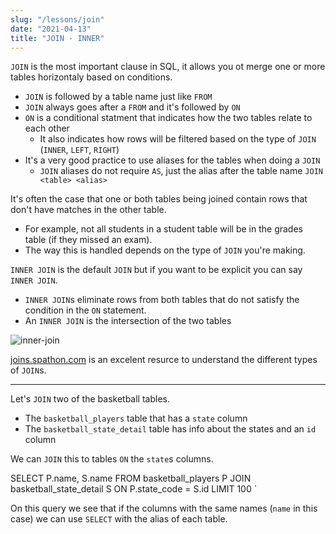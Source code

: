 ```yaml
---
slug: "/lessons/join"
date: "2021-04-13"
title: "JOIN - INNER"
---
```



`JOIN` is the most important clause in SQL, it allows you ot merge one or more
tables horizontaly based on conditions.

-   `JOIN` is followed by a table name just like `FROM`
-   `JOIN` always goes after a `FROM` and it's followed by `ON`
-   `ON` is a conditional statment that indicates how the two tables relate to each other
    -   It also indicates how rows will be filtered based on the type of `JOIN` (`INNER`, `LEFT`, `RIGHT`)
-   It's a very good practice to use aliases for the tables when doing a `JOIN`
    -   `JOIN` aliases do not require `AS`, just the alias after the table name `JOIN <table> <alias>`

It's often the case that one or both tables being joined contain rows that don't have matches in the other table.

-   For example, not all students in a student table will be in the grades table (if they missed an exam).
-   The way this is handled depends on the type of `JOIN` you're making.

`INNER JOIN` is the default `JOIN` but if you want to be explicit you can say `INNER JOIN`.

-   `INNER JOIN`s eliminate rows from both tables that do not satisfy the condition in the `ON` statement.
-   An `INNER JOIN` is the intersection of the two tables

![inner-join](images/join-inner.png)

[joins.spathon.com](https://joins.spathon.com/) is an excelent resurce to understand
the different types of `JOIN`s.

---

Let's `JOIN` two of the basketball tables.

-   The `basketball_players` table that has a `state` column
-   The `basketball_state_detail` table has info about the states and an `id` column

We can `JOIN` this to tables `ON` the `state`s columns.

SELECT P.name, S.name
FROM basketball_players P
JOIN basketball_state_detail S
    ON P.state_code = S.id
LIMIT 100
`

<SQLSection defaultValue={l13_q1} classes="editor-wrapper"></SQLSection>

On this query we see that if the columns with the same names (`name` in this case)
we can use `SELECT` with the alias of each table.
